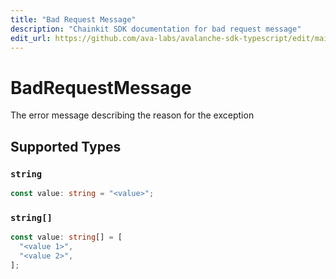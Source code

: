 ```yaml
---
title: "Bad Request Message"
description: "Chainkit SDK documentation for bad request message"
edit_url: https://github.com/ava-labs/avalanche-sdk-typescript/edit/main/chainkit/docs/models/errors/badrequestmessage.md
---
```


# BadRequestMessage

The error message describing the reason for the exception

## Supported Types

### `string`

```typescript
const value: string = "<value>";
```

### `string[]`

```typescript
const value: string[] = [
  "<value 1>",
  "<value 2>",
];
```